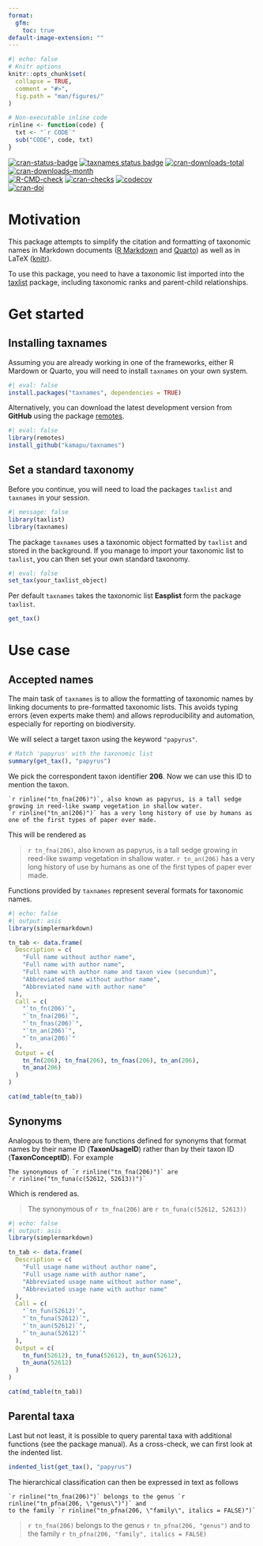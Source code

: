 ```yaml
---
format:
  gfm:
    toc: true
default-image-extension: ""
---
```


```r
#| echo: false
# Knitr options
knitr::opts_chunk$set(
  collapse = TRUE,
  comment = "#>",
  fig.path = "man/figures/"
)

# Non-executable inline code
rinline <- function(code) {
  txt <- "`r CODE`"
  sub("CODE", code, txt)
}
```

<!-- badges: start -->
[![cran-status-badge](https://www.r-pkg.org/badges/version/taxnames)](https://cran.r-project.org/package=taxnames)
[![taxnames status badge](https://kamapu.r-universe.dev/badges/taxnames)](https://kamapu.r-universe.dev/taxnames)
[![cran-downloads-total](http://cranlogs.r-pkg.org/badges/grand-total/taxnames)](https://cran.r-project.org/package=taxnames)
[![cran-downloads-month](http://cranlogs.r-pkg.org/badges/last-month/taxnames)](https://cran.r-project.org/package=taxnames)
<br>
[![R-CMD-check](https://github.com/kamapu/taxnames/workflows/R-CMD-check/badge.svg)](https://github.com/kamapu/taxnames/actions)
[![cran-checks](https://badges.cranchecks.info/worst/taxnames.svg)](https://cran.r-project.org/web/checks/check_results_taxnames.html)
[![codecov](https://codecov.io/gh/kamapu/taxnames/graph/badge.svg?token=CE6UI5SK68)](https://codecov.io/gh/kamapu/taxnames)
<br>
[![cran-doi](https://img.shields.io/badge/DOI-10.32614/CRAN.package.taxnames-blue.svg)](https://doi.org/10.32614/CRAN.package.taxnames)
<!-- badges: end -->


# Motivation

This package attempts to simplify the citation and formatting of taxonomic names in Markdown documents ([R Markdown](https://rmarkdown.rstudio.com/) and [Quarto](https://quarto.org/)) as well as in LaTeX ([knitr](https://yihui.org/knitr/)).

To use this package, you need to have a taxonomic list imported into the [taxlist](https://docs.ropensci.org/taxlist/) package, including taxonomic ranks and parent-child relationships.

# Get started

## Installing taxnames

Assuming you are already working in one of the frameworks, either R Mardown or Quarto, you will need to install `taxnames` on your own system.

```r
#| eval: false
install.packages("taxnames", dependencies = TRUE)
```

Alternatively, you can download the latest development version from **GitHub** using the package [remotes](https://remotes.r-lib.org/).

```r
#| eval: false
library(remotes)
install_github("kamapu/taxnames")
```

## Set a standard taxonomy

Before you continue, you will need to load the packages `taxlist` and `taxnames` in your session.

```r
#| message: false
library(taxlist)
library(taxnames)
```

The package `taxnames` uses a taxonomic object formatted by `taxlist` and stored in the background.
If you manage to import your taxonomic list to `taxlist`, you can then set your own standard taxonomy.

```r
#| eval: false
set_tax(your_taxlist_object)
```

Per default `taxnames` takes the taxonomic list **Easplist** form the package `taxlist`.

```r
get_tax()
```

# Use case

## Accepted names

The main task of `taxnames` is to allow the formatting of taxonomic names by linking documents to pre-formatted taxonomic lists.
This avoids typing errors (even experts make them) and allows reproducibility and automation, especially for reporting on biodiversity.

We will select a target taxon using the keyword `"papyrus"`.

```r
# Match 'papyrus' with the taxonomic list
summary(get_tax(), "papyrus")
```

We pick the correspondent taxon identifier **206**.
Now we can use this ID to mention the taxon.

````
`r rinline("tn_fna(206)")`, also known as papyrus, is a tall sedge
growing in reed-like swamp vegetation in shallow water.
`r rinline("tn_an(206)")` has a very long history of use by humans as
one of the first types of paper ever made.
````

This will be rendered as

> `r tn_fna(206)`, also known as papyrus, is a tall sedge growing in reed-like swamp vegetation in shallow water.
> `r tn_an(206)` has a very long history of use by humans as one of the first types of paper ever made.

Functions provided by `taxnames` represent several formats for taxonomic names.

```r
#| echo: false
#| output: asis
library(simplermarkdown)

tn_tab <- data.frame(
  Description = c(
    "Full name without author name",
    "Full name with author name",
    "Full name with author name and taxon view (secundum)",
    "Abbreviated name without author name",
    "Abbreviated name with author name"
  ),
  Call = c(
    "`tn_fn(206)`",
    "`tn_fna(206)`",
    "`tn_fnas(206)`",
    "`tn_an(206)`",
    "`tn_ana(206)`"
  ),
  Output = c(
    tn_fn(206), tn_fna(206), tn_fnas(206), tn_an(206),
    tn_ana(206)
  )
)

cat(md_table(tn_tab))
```

## Synonyms

Analogous to them, there are functions defined for synonyms that format names by their name ID (**TaxonUsageID**) rather than by their taxon ID (**TaxonConceptID**).
For example

````
The synonymous of `r rinline("tn_fna(206)")` are
`r rinline("tn_funa(c(52612, 52613))")`
````

Which is rendered as.

> The synonymous of `r tn_fna(206)` are `r tn_funa(c(52612, 52613))`

```r
#| echo: false
#| output: asis
library(simplermarkdown)

tn_tab <- data.frame(
  Description = c(
    "Full usage name without author name",
    "Full usage name with author name",
    "Abbreviated usage name without author name",
    "Abbreviated usage name with author name"
  ),
  Call = c(
    "`tn_fun(52612)`",
    "`tn_funa(52612)`",
    "`tn_aun(52612)`",
    "`tn_auna(52612)`"
  ),
  Output = c(
    tn_fun(52612), tn_funa(52612), tn_aun(52612),
    tn_auna(52612)
  )
)

cat(md_table(tn_tab))
```


## Parental taxa

Last but not least, it is possible to query parental taxa with additional functions (see the package manual).
As a cross-check, we can first look at the indented list.

```r
indented_list(get_tax(), "papyrus")
```

The hierarchical classification can then be expressed in text as follows

````
`r rinline("tn_fna(206)")` belongs to the genus `r rinline("tn_pfna(206, \"genus\")")` and
to the family `r rinline("tn_pfna(206, \"family\", italics = FALSE)")`
````

> `r tn_fna(206)` belongs to the genus `r tn_pfna(206, "genus")` and to the family `r tn_pfna(206, "family", italics = FALSE)`
